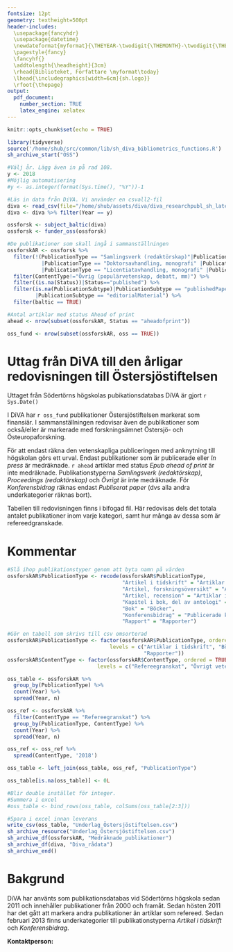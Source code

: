 ```yaml
---
fontsize: 12pt
geometry: textheight=500pt
header-includes: 
  \usepackage{fancyhdr}
  \usepackage{datetime}
  \newdateformat{myformat}{\THEYEAR-\twodigit{\THEMONTH}-\twodigit{\THEDAY}}
  \pagestyle{fancy} 
  \fancyhf{}
  \addtolength{\headheight}{3cm}
  \rhead{Biblioteket, Författare \myformat\today} 
  \lhead{\includegraphics[width=6cm]{sh.logo}}
  \rfoot{\thepage}
output:
  pdf_document:
    number_section: TRUE
    latex_engine: xelatex
---
```



```r
knitr::opts_chunk$set(echo = TRUE)

```
```r
library(tidyverse)
source('/home/shub/src/common/lib/sh_diva_bibliometrics_functions.R')
sh_archive_start("ÖSS")

#Välj år. Lägg även in på rad 108.
y <- 2018
#Möjlig automatisering
#y <- as.integer(format(Sys.time(), "%Y"))-1

#Läs in data från DiVA. Vi använder en csvall2-fil
diva <- read_csv(file="/home/shub/assets/diva/diva_researchpubl_sh_latest.csv")
diva <- diva %>% filter(Year == y)

ossforsk <- subject_baltic(diva)
ossforsk <- funder_oss(ossforsk)

#De publikationer som skall ingå i sammanställningen
ossforskAR <- ossforsk %>% 
  filter(!(PublicationType == "Samlingsverk (redaktörskap)"|PublicationType == "Proceedings (redaktörskap)" |PublicationType == "Övrigt"
           |PublicationType == "Doktorsavhandling, monografi" |PublicationType == "Doktorsavhandling, sammanläggning"
           |PublicationType == "Licentiatavhandling, monografi" |PublicationType == "Licentiatavhandling, sammanläggning")) %>%
  filter(ContentType!="Övrig (populärvetenskap, debatt, mm)") %>%
  filter((is.na(Status))|Status=="published") %>%
  filter(is.na(PublicationSubtype)|PublicationSubtype == "publishedPaper" |PublicationSubtype == "meetingAbstract"
         |PublicationSubtype == "editorialMaterial") %>%
  filter(baltic == TRUE)
```
```r
#Antal artiklar med status Ahead of print
ahead <- nrow(subset(ossforskAR, Status == "aheadofprint"))
```
```r
oss_fund <- nrow(subset(ossforskAR, oss == TRUE))
```


# Uttag från DiVA till den årligar redovisningen till Östersjöstiftelsen
Uttaget från Södertörns högskolas pubikationsdatabas DiVA är gjort `r Sys.Date()`

I DiVA har `r oss_fund` publikationer Östersjöstiftelsen markerat som finansiär. I sammanställningen redovisar även de publikationer som också/eller är markerade med forskningsämnet Östersjö- och Östeuropaforskning.

För att endast räkna den vetenskapliga publiceringen med anknytning till högskolan görs ett urval.
Endast publikationer som är publicerade eller *In press* är medräknade. `r ahead` artiklar med status *Epub ahead of print* är inte medräknade. Publikationstyperna *Samlingsverk (redaktörskap)*, *Proceedings (redaktörskap)* och *Övrigt* är inte medräknade.
För *Konferensbidrag* räknas endast *Publiserat paper* (dvs alla andra underkategorier räknas bort).

Tabellen till redovisningen finns i bifogad fil. Här redovisas dels det totala antalet publikationer inom varje kategori, samt hur många av dessa som är refereedgranskade.

# Kommentar



```r
#Slå ihop publikationstyper genom att byta namn på värden
ossforskAR$PublicationType <- recode(ossforskAR$PublicationType, 
                                     "Artikel i tidskrift" = "Artiklar i tidskrift", 
                                     "Artikel, forskningsöversikt" = "Artiklar i tidskrift", 
                                     "Artikel, recension" = "Artiklar i tidskrift", 
                                     "Kapitel i bok, del av antologi" = "Bokkapitel", 
                                     "Bok" = "Böcker", 
                                     "Konferensbidrag" = "Publicerade konferensbidrag", 
                                     "Rapport" = "Rapporter")

#Gör en tabell som skrivs till csv omsorterad
ossforskAR$PublicationType <- factor(ossforskAR$PublicationType, ordered = TRUE, 
                                 levels = c("Artiklar i tidskrift", "Böcker", "Bokkapitel", "Publicerade konferensbidrag", 
                                            "Rapporter")) 
ossforskAR$ContentType <- factor(ossforskAR$ContentType, ordered = TRUE,
                             levels = c("Refereegranskat", "Övrigt vetenskapligt"))

oss_table <- ossforskAR %>%
  group_by(PublicationType) %>% 
  count(Year) %>%
  spread(Year, n)

oss_ref <- ossforskAR %>%
  filter(ContentType == "Refereegranskat") %>%
  group_by(PublicationType, ContentType) %>%
  count(Year) %>%
  spread(Year, n)

oss_ref <- oss_ref %>%
  spread(ContentType, '2018')

oss_table <- left_join(oss_table, oss_ref, "PublicationType")

oss_table[is.na(oss_table)] <- 0L

#Blir double instället för integer.
#Summera i excel
#oss_table <- bind_rows(oss_table, colSums(oss_table[2:3]))

```

```r
#Spara i excel innan leverans
write_csv(oss_table, "Underlag_Östersjöstiftelsen.csv")
sh_archive_resource("Underlag_Östersjöstiftelsen.csv")
sh_archive_df(ossforskAR, "Medräknade_publikationer")
sh_archive_df(diva, "Diva_rådata")
sh_archive_end()
```

# Bakgrund
DiVA har använts som publikationsdatabas vid Södertörns högskola sedan 2011 och innehåller publikationer från 2000
och framåt. Sedan hösten 2011 har det gått att markera andra publikationer än artiklar som refereed. Sedan
februari 2013 finns underkategorier till publikationstyperna *Artikel i tidskrift* och *Konferensbidrag*.

**Kontaktperson:**
